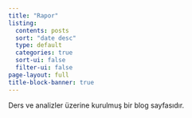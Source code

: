 ```yaml
---
title: "Rapor"
listing:
  contents: posts
  sort: "date desc"
  type: default
  categories: true
  sort-ui: false
  filter-ui: false
page-layout: full
title-block-banner: true
---
```


Ders ve analizler üzerine kurulmuş bir blog sayfasıdır.
